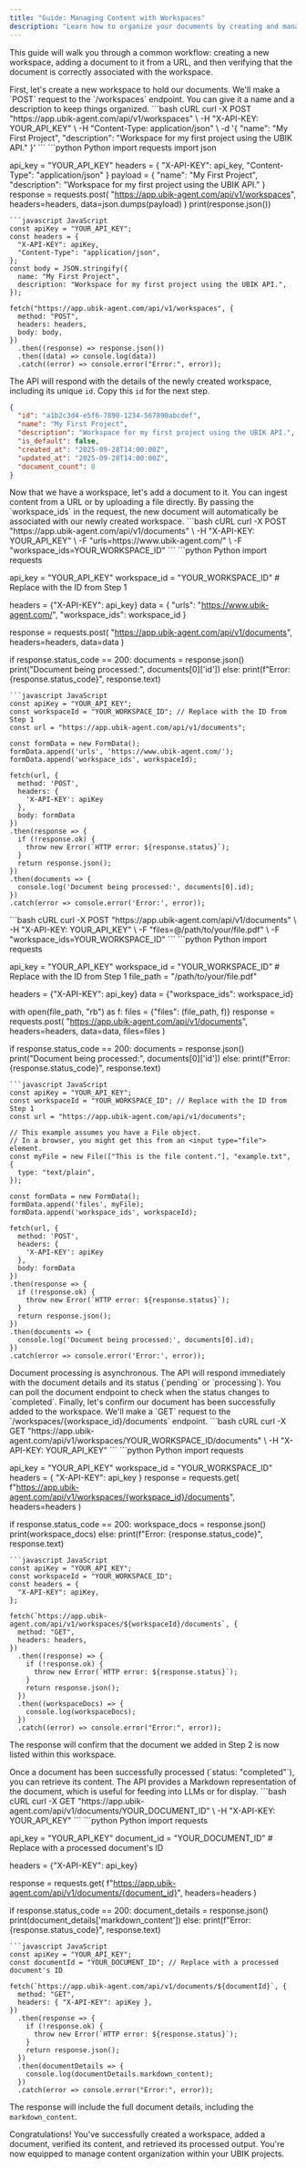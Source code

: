 ```yaml
---
title: "Guide: Managing Content with Workspaces"
description: "Learn how to organize your documents by creating and managing workspaces using the UBIK API."
---
```


This guide will walk you through a common workflow: creating a new workspace, adding a document to it from a URL, and then verifying that the document is correctly associated with the workspace.

<Steps>

<Step title="Create a New Workspace">
  First, let's create a new workspace to hold our documents. We'll make a `POST` request to the `/workspaces` endpoint. You can give it a name and a description to keep things organized.

  <CodeGroup title="POST /workspaces">
  ```bash cURL
  curl -X POST "https://app.ubik-agent.com/api/v1/workspaces" \
       -H "X-API-KEY: YOUR_API_KEY" \
       -H "Content-Type: application/json" \
       -d '{
            "name": "My First Project",
            "description": "Workspace for my first project using the UBIK API."
          }'
  ```
  ```python Python
  import requests
  import json

  api_key = "YOUR_API_KEY"
  headers = {
      "X-API-KEY": api_key,
      "Content-Type": "application/json"
  }
  payload = {
      "name": "My First Project",
      "description": "Workspace for my first project using the UBIK API."
  }
  response = requests.post(
      "https://app.ubik-agent.com/api/v1/workspaces",
      headers=headers,
      data=json.dumps(payload)
  )
  print(response.json())
  ```
  ```javascript JavaScript
  const apiKey = "YOUR_API_KEY";
  const headers = {
    "X-API-KEY": apiKey,
    "Content-Type": "application/json",
  };
  const body = JSON.stringify({
    name: "My First Project",
    description: "Workspace for my first project using the UBIK API.",
  });

  fetch("https://app.ubik-agent.com/api/v1/workspaces", {
    method: "POST",
    headers: headers,
    body: body,
  })
    .then((response) => response.json())
    .then((data) => console.log(data))
    .catch((error) => console.error("Error:", error));
  ```
  </CodeGroup>

  The API will respond with the details of the newly created workspace, including its unique `id`. Copy this `id` for the next step.

  ```json Response
  {
    "id": "a1b2c3d4-e5f6-7890-1234-567890abcdef",
    "name": "My First Project",
    "description": "Workspace for my first project using the UBIK API.",
    "is_default": false,
    "created_at": "2025-09-28T14:00:00Z",
    "updated_at": "2025-09-28T14:00:00Z",
    "document_count": 0
  }
  ```
</Step>

<Step title="Add a Document to the Workspace">
  Now that we have a workspace, let's add a document to it. You can ingest content from a URL or by uploading a file directly. By passing the `workspace_ids` in the request, the new document will automatically be associated with our newly created workspace.

  <CodeGroup title="POST /documents (from URL)">
  ```bash cURL
  curl -X POST "https://app.ubik-agent.com/api/v1/documents" \
       -H "X-API-KEY: YOUR_API_KEY" \
       -F "urls=https://www.ubik-agent.com/" \
       -F "workspace_ids=YOUR_WORKSPACE_ID"
  ```
  ```python Python
  import requests

  api_key = "YOUR_API_KEY"
  workspace_id = "YOUR_WORKSPACE_ID" # Replace with the ID from Step 1

  headers = {"X-API-KEY": api_key}
  data = {
      "urls": "https://www.ubik-agent.com/",
      "workspace_ids": workspace_id
  }

  response = requests.post(
      "https://app.ubik-agent.com/api/v1/documents",
      headers=headers,
      data=data
  )

  if response.status_code == 200:
      documents = response.json()
      print("Document being processed:", documents[0]['id'])
  else:
      print(f"Error: {response.status_code}", response.text)
  ```
  ```javascript JavaScript
  const apiKey = "YOUR_API_KEY";
  const workspaceId = "YOUR_WORKSPACE_ID"; // Replace with the ID from Step 1
  const url = "https://app.ubik-agent.com/api/v1/documents";

  const formData = new FormData();
  formData.append('urls', 'https://www.ubik-agent.com/');
  formData.append('workspace_ids', workspaceId);

  fetch(url, {
    method: 'POST',
    headers: {
      'X-API-KEY': apiKey
    },
    body: formData
  })
  .then(response => {
    if (!response.ok) {
      throw new Error(`HTTP error: ${response.status}`);
    }
    return response.json();
  })
  .then(documents => {
    console.log('Document being processed:', documents[0].id);
  })
  .catch(error => console.error('Error:', error));
  ```
  </CodeGroup>

  <CodeGroup title="POST /documents (from file)">
  ```bash cURL
  curl -X POST "https://app.ubik-agent.com/api/v1/documents" \
       -H "X-API-KEY: YOUR_API_KEY" \
       -F "files=@/path/to/your/file.pdf" \
       -F "workspace_ids=YOUR_WORKSPACE_ID"
  ```
  ```python Python
  import requests

  api_key = "YOUR_API_KEY"
  workspace_id = "YOUR_WORKSPACE_ID" # Replace with the ID from Step 1
  file_path = "/path/to/your/file.pdf"

  headers = {"X-API-KEY": api_key}
  data = {"workspace_ids": workspace_id}
  
  with open(file_path, "rb") as f:
    files = {"files": (file_path, f)}
    response = requests.post(
        "https://app.ubik-agent.com/api/v1/documents",
        headers=headers,
        data=data,
        files=files
    )

  if response.status_code == 200:
      documents = response.json()
      print("Document being processed:", documents[0]['id'])
  else:
      print(f"Error: {response.status_code}", response.text)
  ```
  ```javascript JavaScript
  const apiKey = "YOUR_API_KEY";
  const workspaceId = "YOUR_WORKSPACE_ID"; // Replace with the ID from Step 1
  const url = "https://app.ubik-agent.com/api/v1/documents";

  // This example assumes you have a File object.
  // In a browser, you might get this from an <input type="file"> element.
  const myFile = new File(["This is the file content."], "example.txt", {
    type: "text/plain",
  });

  const formData = new FormData();
  formData.append('files', myFile);
  formData.append('workspace_ids', workspaceId);

  fetch(url, {
    method: 'POST',
    headers: {
      'X-API-KEY': apiKey
    },
    body: formData
  })
  .then(response => {
    if (!response.ok) {
      throw new Error(`HTTP error: ${response.status}`);
    }
    return response.json();
  })
  .then(documents => {
    console.log('Document being processed:', documents[0].id);
  })
  .catch(error => console.error('Error:', error));
  ```
  </CodeGroup>

  <Note>
    Document processing is asynchronous. The API will respond immediately with the document details and its status (`pending` or `processing`). You can poll the document endpoint to check when the status changes to `completed`.
  </Note>

</Step>

<Step title="Verify Workspace Content">
  Finally, let's confirm our document has been successfully added to the workspace. We'll make a `GET` request to the `/workspaces/{workspace_id}/documents` endpoint.

  <CodeGroup title="GET /workspaces/{workspace_id}/documents">
  ```bash cURL
  curl -X GET "https://app.ubik-agent.com/api/v1/workspaces/YOUR_WORKSPACE_ID/documents" \
       -H "X-API-KEY: YOUR_API_KEY"
  ```
  ```python Python
  import requests

  api_key = "YOUR_API_KEY"
  workspace_id = "YOUR_WORKSPACE_ID"
  headers = {
      "X-API-KEY": api_key
  }
  response = requests.get(
      f"https://app.ubik-agent.com/api/v1/workspaces/{workspace_id}/documents",
      headers=headers
  )

  if response.status_code == 200:
      workspace_docs = response.json()
      print(workspace_docs)
  else:
      print(f"Error: {response.status_code}", response.text)
  ```
  ```javascript JavaScript
  const apiKey = "YOUR_API_KEY";
  const workspaceId = "YOUR_WORKSPACE_ID";
  const headers = {
    "X-API-KEY": apiKey,
  };

  fetch(`https://app.ubik-agent.com/api/v1/workspaces/${workspaceId}/documents`, {
    method: "GET",
    headers: headers,
  })
    .then((response) => {
      if (!response.ok) {
        throw new Error(`HTTP error: ${response.status}`);
      }
      return response.json();
    })
    .then((workspaceDocs) => {
      console.log(workspaceDocs);
    })
    .catch((error) => console.error("Error:", error));
  ```
  </CodeGroup>

  The response will confirm that the document we added in Step 2 is now listed within this workspace.

</Step>

<Step title="Retrieve Document Content">
  Once a document has been successfully processed (`status: "completed"`), you can retrieve its content. The API provides a Markdown representation of the document, which is useful for feeding into LLMs or for display.

  <CodeGroup title="GET /documents/{document_id}">
  ```bash cURL
  curl -X GET "https://app.ubik-agent.com/api/v1/documents/YOUR_DOCUMENT_ID" \
       -H "X-API-KEY: YOUR_API_KEY"
  ```
  ```python Python
  import requests

  api_key = "YOUR_API_KEY"
  document_id = "YOUR_DOCUMENT_ID" # Replace with a processed document's ID
  
  headers = {"X-API-KEY": api_key}
  
  response = requests.get(
      f"https://app.ubik-agent.com/api/v1/documents/{document_id}",
      headers=headers
  )

  if response.status_code == 200:
      document_details = response.json()
      print(document_details['markdown_content'])
  else:
      print(f"Error: {response.status_code}", response.text)
  ```
  ```javascript JavaScript
  const apiKey = "YOUR_API_KEY";
  const documentId = "YOUR_DOCUMENT_ID"; // Replace with a processed document's ID
  
  fetch(`https://app.ubik-agent.com/api/v1/documents/${documentId}`, {
    method: "GET",
    headers: { "X-API-KEY": apiKey },
  })
    .then(response => {
      if (!response.ok) {
        throw new Error(`HTTP error: ${response.status}`);
      }
      return response.json();
    })
    .then(documentDetails => {
      console.log(documentDetails.markdown_content);
    })
    .catch(error => console.error("Error:", error));
  ```
  </CodeGroup>

  The response will include the full document details, including the `markdown_content`.

</Step>

</Steps>

Congratulations! You've successfully created a workspace, added a document, verified its content, and retrieved its processed output. You're now equipped to manage content organization within your UBIK projects.
